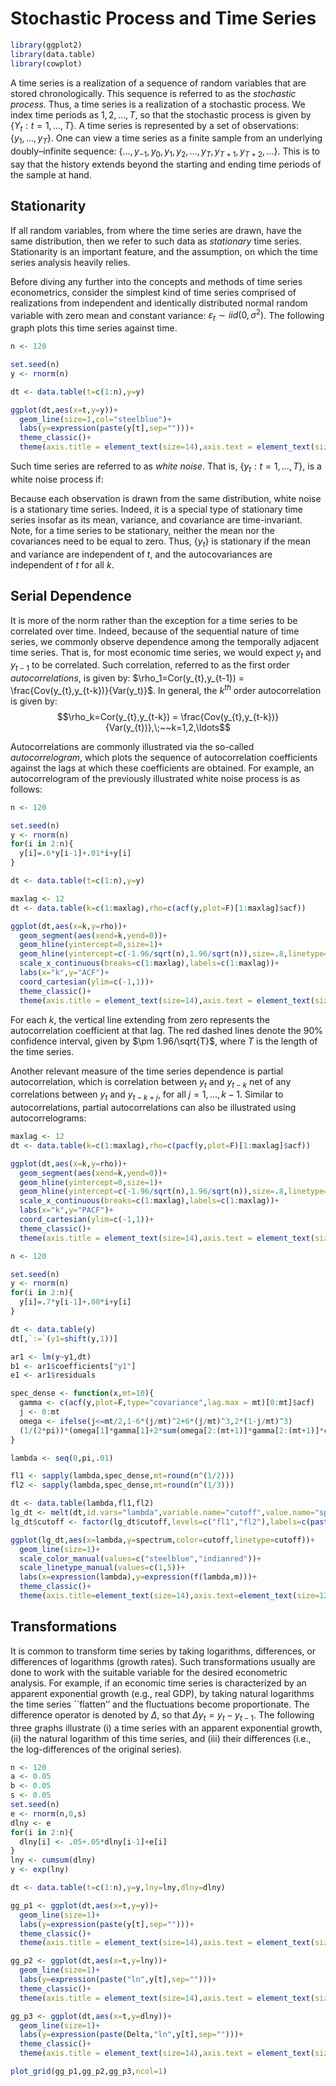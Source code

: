 # Stochastic Process and Time Series

```r
library(ggplot2)
library(data.table)
library(cowplot)
```

A time series is a realization of a sequence of random variables that are stored chronologically. This sequence is referred to as the *stochastic process*. Thus, a time series is a realization of a stochastic process. We index time periods as $1,2,\ldots,T$, so that the stochastic process is given by $\{Y_t:t=1,\ldots,T\}$. A time series is represented by a set of observations: $\{y_1,\ldots,y_T\}$. One can view a time series as a finite sample from an underlying doubly--infinite sequence: $\{\ldots,y_{-1},y_{0},y_1,y_2,\ldots,y_T,y_{T+1},y_{T+2},\ldots\}$. This is to say that the history extends beyond the starting and ending time periods of the sample at hand.

## Stationarity

If all random variables, from where the time series are drawn, have the same distribution, then we refer to such data as *stationary* time series. Stationarity is an important feature, and the assumption, on which the time series analysis heavily relies. 

Before diving any further into the concepts and methods of time series econometrics, consider the simplest kind of time series comprised of realizations from independent and identically distributed normal random variable with zero mean and constant variance: $\varepsilon_t \sim iid\left(0,\sigma^2\right)$. The following graph plots this time series against time.

```r
n <- 120

set.seed(n)
y <- rnorm(n)

dt <- data.table(t=c(1:n),y=y)

ggplot(dt,aes(x=t,y=y))+
  geom_line(size=1,col="steelblue")+
  labs(y=expression(paste(y[t],sep="")))+
  theme_classic()+
  theme(axis.title = element_text(size=14),axis.text = element_text(size=12))
```

Such time series are referred to as *white noise*. That is, $\{y_t: t=1,\ldots,T\}$, is a white noise process if: 
\begin{align*}
& E(y_t) = 0,\;~\forall~t\\
& Var(y_t) = \sigma^2,\;~\forall~t\\
& Cov(y_t,y_{t-k}) = 0,\;~\forall~k \ne 0
\end{align*}

Because each observation is drawn from the same distribution, white noise is a stationary time series. Indeed, it is a special type of stationary time series insofar as its mean, variance, and covariance are time-invariant. Note, for a time series to be stationary, neither the mean nor the covariances need to be equal to zero. Thus, $\{y_t\}$ is stationary if the mean and variance are independent of $t$, and the autocovariances are independent of $t$ for all $k$.


## Serial Dependence

It is more of the norm rather than the exception for a time series to be correlated over time. Indeed, because of the sequential nature of time series, we commonly observe dependence among the temporally adjacent time series. That is, for most economic time series, we would expect $y_t$ and $y_{t-1}$ to be correlated. Such correlation, referred to as the first order *autocorrelations*, is given by: $\rho_1=Cor(y_{t},y_{t-1}) = \frac{Cov(y_{t},y_{t-k})}{Var(y_t)}$. In general, the $k^{th}$ order autocorrelation is given by: $$\rho_k=Cor(y_{t},y_{t-k}) = \frac{Cov(y_{t},y_{t-k})}{Var(y_{t})},\;~~k=1,2,\ldots$$ 

Autocorrelations are commonly illustrated via the so-called *autocorrelogram*, which plots the sequence of autocorrelation coefficients against the lags at which these coefficients are obtained. For example, an autocorrelogram of the previously illustrated white noise process is as follows: 

```r

n <- 120

set.seed(n)
y <- rnorm(n)
for(i in 2:n){
  y[i]=.6*y[i-1]+.01*i+y[i]
}

dt <- data.table(t=c(1:n),y=y)

maxlag <- 12
dt <- data.table(k=c(1:maxlag),rho=c(acf(y,plot=F)[1:maxlag]$acf))

ggplot(dt,aes(x=k,y=rho))+
  geom_segment(aes(xend=k,yend=0))+
  geom_hline(yintercept=0,size=1)+
  geom_hline(yintercept=c(-1.96/sqrt(n),1.96/sqrt(n)),size=.8,linetype=5,col="indianred")+
  scale_x_continuous(breaks=c(1:maxlag),labels=c(1:maxlag))+
  labs(x="k",y="ACF")+
  coord_cartesian(ylim=c(-1,1))+
  theme_classic()+
  theme(axis.title = element_text(size=14),axis.text = element_text(size=12))
```

For each $k$, the vertical line extending from zero represents the autocorrelation coefficient at that lag. The red dashed lines denote the 90\% confidence interval, given by $\pm 1.96/\sqrt{T}$, where $T$ is the length of the time series.

Another relevant measure of the time series dependence is partial autocorrelation, which is correlation between $y_t$ and $y_{t-k}$ net of any correlations between $y_t$ and $y_{t-k+j}$, for all $j=1,\ldots,k-1$. Similar to autocorrelations, partial autocorrelations can also be illustrated using autocorrelograms:

```r
maxlag <- 12
dt <- data.table(k=c(1:maxlag),rho=c(pacf(y,plot=F)[1:maxlag]$acf))

ggplot(dt,aes(x=k,y=rho))+
  geom_segment(aes(xend=k,yend=0))+
  geom_hline(yintercept=0,size=1)+
  geom_hline(yintercept=c(-1.96/sqrt(n),1.96/sqrt(n)),size=.8,linetype=5,col="indianred")+
  scale_x_continuous(breaks=c(1:maxlag),labels=c(1:maxlag))+
  labs(x="k",y="PACF")+
  coord_cartesian(ylim=c(-1,1))+
  theme_classic()+
  theme(axis.title = element_text(size=14),axis.text = element_text(size=12))
```


```r
n <- 120

set.seed(n)
y <- rnorm(n)
for(i in 2:n){
  y[i]=.7*y[i-1]+.00*i+y[i]
}

dt <- data.table(y)
dt[,`:=`(y1=shift(y,1))]

ar1 <- lm(y~y1,dt)
b1 <- ar1$coefficients["y1"]
e1 <- ar1$residuals

spec_dense <- function(x,mt=10){
  gamma <- c(acf(y,plot=F,type="covariance",lag.max = mt)[0:mt]$acf)
  j <- 0:mt
  omega <- ifelse(j<=mt/2,1-6*(j/mt)^2+6*(j/mt)^3,2*(1-j/mt)^3)
  (1/(2*pi))*(omega[1]*gamma[1]+2*sum(omega[2:(mt+1)]*gamma[2:(mt+1)]*cos(x*c(1:mt))))
}

lambda <- seq(0,pi,.01)

fl1 <- sapply(lambda,spec_dense,mt=round(n^(1/2)))
fl2 <- sapply(lambda,spec_dense,mt=round(n^(1/3)))

dt <- data.table(lambda,fl1,fl2)
lg_dt <- melt(dt,id.vars="lambda",variable.name="cutoff",value.name="spectrum")
lg_dt$cutoff <- factor(lg_dt$cutoff,levels=c("fl1","fl2"),labels=c(paste0("m=",round(n^(1/2))),paste0("m=",round(n^(1/3)))))

ggplot(lg_dt,aes(x=lambda,y=spectrum,color=cutoff,linetype=cutoff))+
  geom_line(size=1)+
  scale_color_manual(values=c("steelblue","indianred"))+
  scale_linetype_manual(values=c(1,5))+
  labs(x=expression(lambda),y=expression(f(lambda,m)))+
  theme_classic()+
  theme(axis.title=element_text(size=14),axis.text=element_text(size=12),legend.position=c(.82,.78),legend.text=element_text(hjust=0,size=12),legend.title=element_blank())
```


## Transformations

It is common to transform time series by taking logarithms, differences, or differences of logarithms (growth rates). Such transformations usually are done to work with the suitable variable for the desired econometric analysis. For example, if an economic time series is characterized by an apparent exponential growth (e.g., real GDP), by taking natural logarithms the time series ``flatten'' and the fluctuations become proportionate. The difference operator is denoted by $\Delta$, so that $\Delta y_t = y_t-y_{t-1}$. The following three graphs illustrate (i) a time series with an apparent exponential growth, (ii) the natural logarithm of this time series, and (iii) their differences (i.e., the log-differences of the original series).

```r
n <- 120
a <- 0.05
b <- 0.05
s <- 0.05
set.seed(n)
e <- rnorm(n,0,s)
dlny <- e
for(i in 2:n){
  dlny[i] <- .05+.05*dlny[i-1]+e[i]
}
lny <- cumsum(dlny)
y <- exp(lny)

dt <- data.table(t=c(1:n),y=y,lny=lny,dlny=dlny)

gg_p1 <- ggplot(dt,aes(x=t,y=y))+
  geom_line(size=1)+
  labs(y=expression(paste(y[t],sep="")))+
  theme_classic()+
  theme(axis.title = element_text(size=14),axis.text = element_text(size=12))

gg_p2 <- ggplot(dt,aes(x=t,y=lny))+
  geom_line(size=1)+
  labs(y=expression(paste("ln",y[t],sep="")))+
  theme_classic()+
  theme(axis.title = element_text(size=14),axis.text = element_text(size=12))

gg_p3 <- ggplot(dt,aes(x=t,y=dlny))+
  geom_line(size=1)+
  labs(y=expression(paste(Delta,"ln",y[t],sep="")))+
  theme_classic()+
  theme(axis.title = element_text(size=14),axis.text = element_text(size=12))

plot_grid(gg_p1,gg_p2,gg_p3,ncol=1)

```



